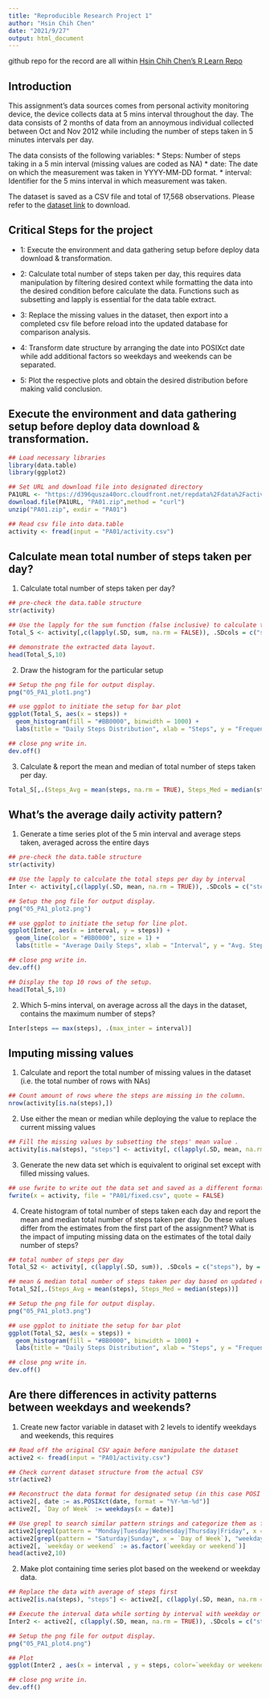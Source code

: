 ```yaml
---
title: "Reproducible Research Project 1"
author: "Hsin Chih Chen"
date: "2021/9/27"
output: html_document
---
```


github repo for the record are all within [Hsin Chih Chen's R Learn Repo](https://github.com/hsc251/RLearn)

## Introduction 

This assignment's data sources comes from personal activity monitoring device, the device collects data at 5 mins interval throughout the day. The data consists of 2 months of data from an annoymous individual collected between Oct and Nov 2012 while including the number of steps taken in 5 minutes intervals per day. 

The data consists of the following variables:
  * Steps: Number of steps taking in a 5 min interval (missing values are coded as NA)
  * date: The date on which the measurement was taken in YYYY-MM-DD format.
  * interval: Identifier for the 5 mins interval in which measurement was taken.

The dataset is saved as a CSV file and total of 17,568 observations. Please refer to the [dataset link](https://d396qusza40orc.cloudfront.net/repdata%2Fdata%2Factivity.zip) to download.

## Critical Steps for the project
  * 1: Execute the environment and data gathering setup before deploy data download & transformation.
  
  * 2: Calculate total number of steps taken per day, this requires data manipulation by filtering desired context while formatting the data into the desired condition before calculate the data. Functions such as subsetting and lapply is essential for the data table extract.
  
  * 3: Replace the missing values in the dataset, then export into a completed csv file before reload into the updated database for comparison analysis.
  
  * 4: Transform date structure by arranging the date into POSIXct date while add additional factors so weekdays and weekends can be separated.
  
  * 5: Plot the respective plots and obtain the desired distribution before making valid conclusion.



## Execute the environment and data gathering setup before deploy data download & transformation.

```r
## Load necessary libraries
library(data.table)
library(ggplot2)

## Set URL and download file into designated directory
PA1URL <- "https://d396qusza40orc.cloudfront.net/repdata%2Fdata%2Factivity.zip"
download.file(PA1URL, "PA01.zip",method = "curl")
unzip("PA01.zip", exdir = "PA01")

## Read csv file into data.table
activity <- fread(input = "PA01/activity.csv")
```

## Calculate mean total number of steps taken per day?

1. Calculate total number of steps taken per day?
```r
## pre-check the data.table structure
str(activity)

## Use the lapply for the sum function (false inclusive) to calculate the total steps per day. 
Total_S <- activity[,c(lapply(.SD, sum, na.rm = FALSE)), .SDcols = c("steps"), by = .(date)]

## demonstrate the extracted data layout.
head(Total_S,10)
```

2. Draw the histogram for the particular setup
```r
## Setup the png file for output display.
png("05_PA1_plot1.png")

## use ggplot to initiate the setup for bar plot
ggplot(Total_S, aes(x = steps)) +
  geom_histogram(fill = "#BB0000", binwidth = 1000) +
  labs(title = "Daily Steps Distribution", xlab = "Steps", y = "Frequency")

## close png write in.
dev.off()
```

3. Calculate & report the mean and median of total number of steps taken per day.
```r
Total_S[,.(Steps_Avg = mean(steps, na.rm = TRUE), Steps_Med = median(steps, na.rm = TRUE))]
```

## What's the average daily activity pattern?

1. Generate a time series plot of the 5 min interval and average steps taken, averaged across the entire days

```r
## pre-check the data.table structure
str(activity)

## Use the lapply to calculate the total steps per day by interval 
Inter <- activity[,c(lapply(.SD, mean, na.rm = TRUE)), .SDcols = c("steps"), by = .(interval)]

## Setup the png file for output display.
png("05_PA1_plot2.png")

## use ggplot to initiate the setup for line plot.
ggplot(Inter, aes(x = interval, y = steps)) +
  geom_line(color = "#BB0000", size = 1) +
  labs(title = "Average Daily Steps", xlab = "Interval", y = "Avg. Steps per Day")

## close png write in.
dev.off()

## Display the top 10 rows of the setup.
head(Total_S,10)
```
2. Which 5-mins interval, on average across all the days in the dataset, contains the maximum number of steps?
```r
Inter[steps == max(steps), .(max_inter = interval)]
```

## Imputing missing values

1. Calculate and report the total number of missing values in the dataset (i.e. the total number of rows with NAs)

```r
## Count amount of rows where the steps are missing in the column.
nrow(activity[is.na(steps),])
```

2. Use either the mean or median while deploying the value to replace the current missing values

```R
## Fill the missing values by subsetting the steps' mean value .
activity[is.na(steps), "steps"] <- activity[, c(lapply(.SD, mean, na.rm = TRUE)), .SDcols = c("steps")]
```

3. Generate the new data set which is equivalent to original set except with filled missing values.

```r
## use fwrite to write out the data set and saved as a different format
fwrite(x = activity, file = "PA01/fixed.csv", quote = FALSE)
```

4. Create histogram of total number of steps taken each day and report the mean and median total number of steps taken per day. Do these values differ from the estimates from the first part of the assignment? What is the impact of imputing missing data on the estimates of the total daily number of steps?

```r
## total number of steps per day
Total_S2 <- activity[, c(lapply(.SD, sum)), .SDcols = c("steps"), by = .(date)]

## mean & median total number of steps taken per day based on updated data
Total_S2[,.(Steps_Avg = mean(steps), Steps_Med = median(steps))]

## Setup the png file for output display.
png("05_PA1_plot3.png")

## use ggplot to initiate the setup for bar plot
ggplot(Total_S2, aes(x = steps)) +
  geom_histogram(fill = "#BB0000", binwidth = 1000) +
  labs(title = "Daily Steps Distribution", xlab = "Steps", y = "Frequency")

## close png write in.
dev.off()
```

## Are there differences in activity patterns between weekdays and weekends?

1. Create new factor variable in dataset with 2 levels to identify weekdays and weekends, this requires

```r
## Read off the original CSV again before manipulate the dataset
active2 <- fread(input = "PA01/activity.csv")

## Check current dataset structure from the actual CSV
str(active2)

## Reconstruct the data format for designated setup (in this case POSI date)
active2[, date := as.POSIXct(date, format = "%Y-%m-%d")]
active2[, `Day of Week` := weekdays(x = date)]

## Use grepl to search similar pattern strings and categorize them as factors
active2[grepl(pattern = "Monday|Tuesday|Wednesday|Thursday|Friday", x = `Day of Week`), "weekday or weekend"] <- "weekday"
active2[grepl(pattern = "Saturday|Sunday", x = `Day of Week`), "weekday or weekend"] <- "weekend"
active2[, `weekday or weekend` := as.factor(`weekday or weekend`)]
head(active2,10)
```

2. Make plot containing time series plot based on the weekend or weekday data.

```r
## Replace the data with average of steps first
active2[is.na(steps), "steps"] <- active2[, c(lapply(.SD, mean, na.rm = TRUE)), .SDcols = c("steps")]

## Execute the interval data while sorting by interval with weekday or weekend
Inter2 <- active2[, c(lapply(.SD, mean, na.rm = TRUE)), .SDcols = c("steps"), by = .(interval, `weekday or weekend`)] 

## Setup the png file for output display.
png("05_PA1_plot4.png")

## Plot
ggplot(Inter2 , aes(x = interval , y = steps, color=`weekday or weekend`)) + geom_line() + labs(title = "Avg. Daily Steps by Week Type", x = "Interval", y = "No. of Steps") + facet_wrap(~`weekday or weekend` , ncol = 1, nrow=2)

## close png write in.
dev.off()
```
